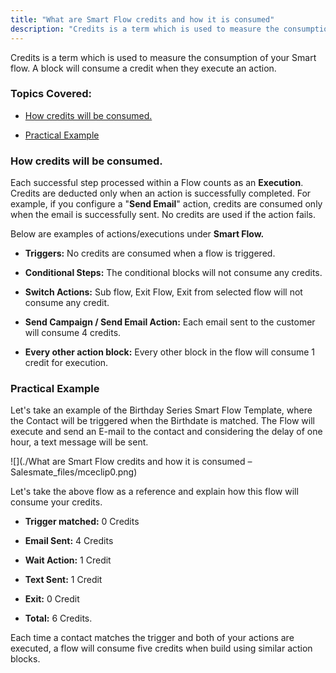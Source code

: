 ```yaml
---
title: "What are Smart Flow credits and how it is consumed"
description: "Credits is a term which is used to measure the consumption of your Smart flow. A block will consume a credit when they execute an action."
---
```


Credits is a term which is used to measure the consumption of your Smart flow. A block will consume a credit when they execute an action.


### Topics Covered:


*   [How credits will be consumed.](https://support.salesmate.io/hc/en-us/articles/40407585524633-What-are-Smart-Flow-credits-and-how-it-is-consumed#h_01JDJD3725M17JNCK9ST7XYC92)

*   [Practical Example](https://support.salesmate.io/hc/en-us/articles/40407585524633-What-are-Smart-Flow-credits-and-how-it-is-consumed#h_01JDJD2KDYWGTDEN43CJEY50VK)


### How credits will be consumed.

Each successful step processed within a Flow counts as an **Execution**. Credits are deducted only when an action is successfully completed. For example, if you configure a "**Send Email**" action, credits are consumed only when the email is successfully sent. No credits are used if the action fails.

Below are examples of actions/executions under **Smart Flow.**
* **Triggers:** No credits are consumed when a flow is triggered.

* **Conditional Steps:** The conditional blocks will not consume any credits.

* **Switch Actions:** Sub flow, Exit Flow, Exit from selected flow will not consume any credit.

* **Send Campaign / Send Email Action:** Each email sent to the customer will consume 4 credits.

* **Every other action block:** Every other block in the flow will consume 1 credit for execution.


### Practical Example

Let's take an example of the Birthday Series Smart Flow Template, where the Contact will be triggered when the Birthdate is matched. The Flow will execute and send an E-mail to the contact and considering the delay of one hour, a text message will be sent.

![](./What are Smart Flow credits and how it is consumed – Salesmate_files/mceclip0.png)

Let's take the above flow as a reference and explain how this flow will consume your credits.


* **Trigger matched:** 0 Credits

* **Email Sent:** 4 Credits

* **Wait Action:** 1 Credit

* **Text Sent:** 1 Credit

* **Exit:** 0 Credit

* **Total:** 6 Credits.

Each time a contact matches the trigger and both of your actions are executed, a flow will consume five credits when build using similar action blocks.
